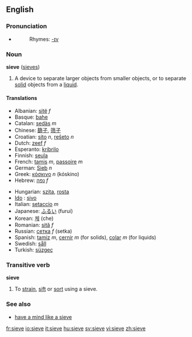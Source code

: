 ==English==
===Pronunciation===
*{{audio|en-us-sieve.ogg|Audio (US)}}
*:Rhymes: [[Rhymes:English:-ɪv|-ɪv]]

===Noun===
'''sieve''' ([[sieves]])

# A device to separate larger objects from smaller objects, or to separate [[solid]] objects from a [[liquid]].

====Translations====
{{top}}
*Albanian: [[sitë]] ''f''
*Basque: [[bahe]]
*Catalan: [[sedàs]] ''m''
*Chinese: [[篩子]], [[筛子]]
*Croatian: [[sito]] ''n'', [[rešeto]] ''n''
*Dutch: [[zeef]] ''f''
*Esperanto: [[kribrilo]]
*Finnish: [[seula]]
*French: [[tamis]] ''m'', [[passoire]] ''m''
*German: [[Sieb]] ''n''
*Greek: [[κόσκινο]] ''n'' (k&oacute;skino)
*Hebrew: [[נפה]] ''f''
{{mid}}
*Hungarian: [[szita]], [[rosta]]
*[[Ido]] : [[sivo]]
*Italian: [[setaccio]] ''m''
*Japanese: [[ふるい]] (furui)
*Korean: [[체]] (che)
*Romanian: [[sită]] ''f''
*Russian: [[сетка]] ''f'' (setka)
*Spanish: [[tamiz]] ''m'', [[cernir]] ''m'' (for solids), [[colar]] ''m'' (for liquids)
*Swedish: [[såll]]
*Turkish: [[süzgeç]]
{{bottom}}

===Transitive verb===
'''sieve'''
#To [[strain]], [[sift]] or [[sort]] using a sieve.

===See also===
*[[have a mind like a sieve]]

[[fr:sieve]]
[[io:sieve]]
[[it:sieve]]
[[hu:sieve]]
[[sv:sieve]]
[[vi:sieve]]
[[zh:sieve]]